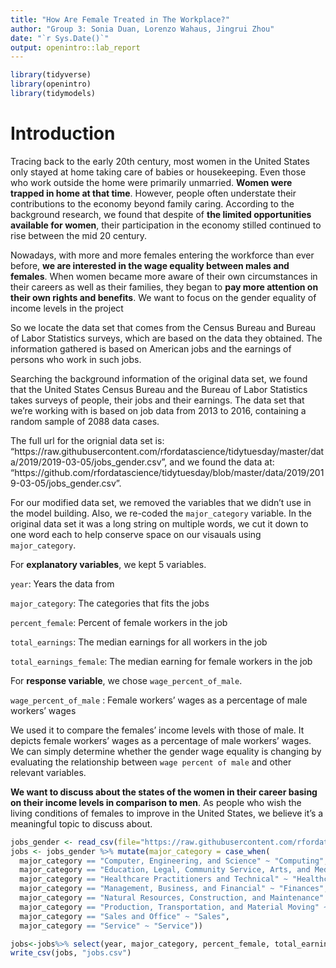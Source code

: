 ```yaml
---
title: "How Are Female Treated in The Workplace?"
author: "Group 3: Sonia Duan, Lorenzo Wahaus, Jingrui Zhou"
date: "`r Sys.Date()`"
output: openintro::lab_report
---
```


```r
library(tidyverse)
library(openintro)
library(tidymodels)
```

# Introduction

Tracing back to the early 20th century, most women in the United States only stayed at home taking care of babies or housekeeping. Even those who work outside the home were primarily unmarried. **Women were trapped in home at that time**. However, people often understate their contributions to the economy beyond family caring. According to the background research, we found that despite of **the limited opportunities available for women**, their participation in the economy stilled continued to rise between the mid 20 century. 

Nowadays, with more and more females entering the workforce than ever before, **we are interested in the wage equality between males and females**. When women became more aware of their own circumstances in their careers as well as their families, they began to **pay more attention on their own rights and benefits**. We want to focus on the gender equality of income levels in the project

So we locate the data set that comes from the Census Bureau and Bureau of Labor Statistics surveys, which are based on the data they obtained. The information gathered is based on American jobs and the earnings of persons who work in such jobs. 

Searching the background information of the original data set, we found that the United States Census Bureau and the Bureau of Labor Statistics takes surveys of people, their jobs and their earnings. The data set that we're working with is based on job data from 2013 to 2016, containing a random sample of 2088 data cases.

The full url for the orignial data set is: "https://raw.githubusercontent.com/rfordatascience/tidytuesday/master/data/2019/2019-03-05/jobs_gender.csv",  and we found the data at: "https://github.com/rfordatascience/tidytuesday/blob/master/data/2019/2019-03-05/jobs_gender.csv".

For our modified data set, we removed the variables that we didn't use in the model building. Also, we re-coded the `major_category` variable. In the original data set it was a long string on multiple words, we cut it down to one word each to help conserve space on our visauals using `major_category`.

For **explanatory variables**, we kept 5 variables.

`year`: Years the data from

`major_category`: The categories that fits the jobs

`percent_female`: Percent of female workers in the job

`total_earnings`: The median earnings for all workers in the job

`total_earnings_female`: The median earning for female workers in the job

For **response variable**, we chose `wage_percent_of_male`. 

`wage_percent_of_male` : Female workers' wages as a percentage of male workers' wages

We used it to compare the females' income levels with those of male. It depicts female workers' wages as a percentage of male workers' wages. We can simply determine whether the gender wage equality is changing by evaluating the relationship between `wage percent of male` and other relevant variables.

**We want to discuss about the states of the women in their career basing on their income levels in comparison to men**. As people who wish the living conditions of females to improve in the United States, we believe it's a meaningful topic to discuss about.

```r
jobs_gender <- read_csv(file="https://raw.githubusercontent.com/rfordatascience/tidytuesday/master/data/2019/2019-03-05/jobs_gender.csv")
jobs <- jobs_gender %>% mutate(major_category = case_when(
  major_category == "Computer, Engineering, and Science" ~ "Computing",
  major_category == "Education, Legal, Community Service, Arts, and Media" ~ "Arts",
  major_category == "Healthcare Practitioners and Technical" ~ "Healthcare",
  major_category == "Management, Business, and Financial" ~ "Finances",
  major_category == "Natural Resources, Construction, and Maintenance" ~ "Construction",
  major_category == "Production, Transportation, and Material Moving" ~ "Transportation",
  major_category == "Sales and Office" ~ "Sales",
  major_category == "Service" ~ "Service"))

jobs<-jobs%>% select(year, major_category, percent_female, total_earnings, total_earnings_female, wage_percent_of_male)
write_csv(jobs, "jobs.csv")
```


